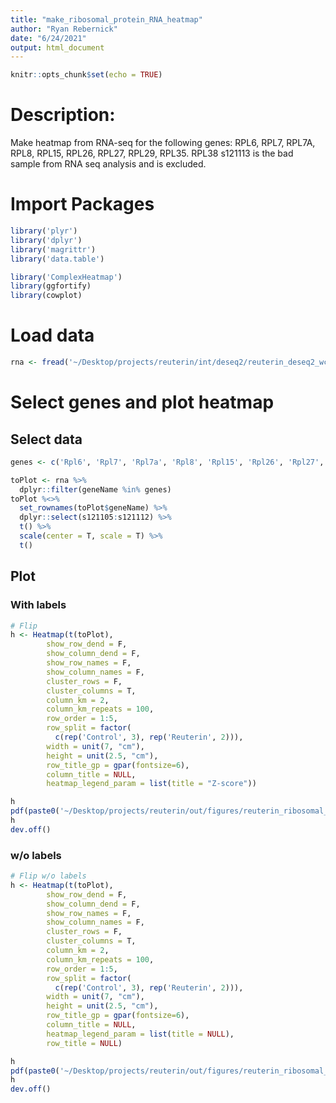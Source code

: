 ```yaml
---
title: "make_ribosomal_protein_RNA_heatmap"
author: "Ryan Rebernick"
date: "6/24/2021"
output: html_document
---
```


```r
knitr::opts_chunk$set(echo = TRUE)
```


# Description:
Make heatmap from RNA-seq for the following genes: RPL6, RPL7, RPL7A, RPL8, RPL15, RPL26, RPL27, RPL29, RPL35. RPL38
s121113 is the bad sample from RNA seq analysis and is excluded. 



# Import Packages
```r

library('plyr')
library('dplyr')
library('magrittr')
library('data.table')

library('ComplexHeatmap')
library(ggfortify)
library(cowplot)


```



# Load data
```r

rna <- fread('~/Desktop/projects/reuterin/int/deseq2/reuterin_deseq2_wcounts.txt', data.table = F)

```



# Select genes and plot heatmap


## Select data
```r

genes <- c('Rpl6', 'Rpl7', 'Rpl7a', 'Rpl8', 'Rpl15', 'Rpl26', 'Rpl27', 'Rpl29', 'Rpl35', 'Rpl38')

toPlot <- rna %>%
  dplyr::filter(geneName %in% genes) 
toPlot %<>%
  set_rownames(toPlot$geneName) %>%
  dplyr::select(s121105:s121112) %>%
  t() %>%
  scale(center = T, scale = T) %>%
  t()


```


## Plot 

### With labels
```r

# Flip
h <- Heatmap(t(toPlot),
        show_row_dend = F,
        show_column_dend = F,
        show_row_names = F,
        show_column_names = F,
        cluster_rows = F,
        cluster_columns = T,
        column_km = 2,
        column_km_repeats = 100,
        row_order = 1:5,
        row_split = factor(
          c(rep('Control', 3), rep('Reuterin', 2))),
        width = unit(7, "cm"),
        height = unit(2.5, "cm"),
        row_title_gp = gpar(fontsize=6),
        column_title = NULL,
        heatmap_legend_param = list(title = "Z-score"))

h
pdf(paste0('~/Desktop/projects/reuterin/out/figures/reuterin_ribosomal_RNA_heatmap_', format(Sys.time(), "%Y-%m-%d"), '.pdf'), height = 4, width = 6)
h
dev.off()

```

### w/o labels
```r

# Flip w/o labels
h <- Heatmap(t(toPlot),
        show_row_dend = F,
        show_column_dend = F,
        show_row_names = F,
        show_column_names = F,
        cluster_rows = F,
        cluster_columns = T,
        column_km = 2,
        column_km_repeats = 100,
        row_order = 1:5,
        row_split = factor(
          c(rep('Control', 3), rep('Reuterin', 2))),
        width = unit(7, "cm"),
        height = unit(2.5, "cm"),
        row_title_gp = gpar(fontsize=6),
        column_title = NULL,
        heatmap_legend_param = list(title = NULL),
        row_title = NULL)

h
pdf(paste0('~/Desktop/projects/reuterin/out/figures/reuterin_ribosomal_RNA_heatmap_noLab_', format(Sys.time(), "%Y-%m-%d"), '.pdf'), height = 4, width = 6)
h
dev.off()

```

